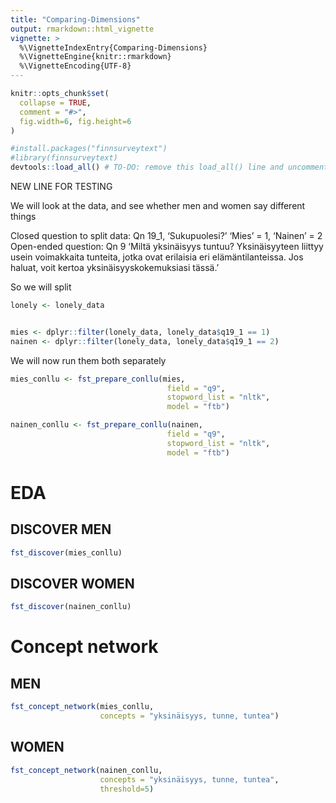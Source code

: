 ```yaml
---
title: "Comparing-Dimensions"
output: rmarkdown::html_vignette
vignette: >
  %\VignetteIndexEntry{Comparing-Dimensions}
  %\VignetteEngine{knitr::rmarkdown}
  %\VignetteEncoding{UTF-8}
---
```


```r
knitr::opts_chunk$set(
  collapse = TRUE,
  comment = "#>", 
  fig.width=6, fig.height=6
)
```

```r
#install.packages("finnsurveytext")
#library(finnsurveytext)
devtools::load_all() # TO-DO: remove this load_all() line and uncomment the library() line. 
```

NEW LINE FOR TESTING

We will look at the data, and see whether men and women say different things 

Closed question to split data: Qn 19_1, 'Sukupuolesi?'
  'Mies' = 1, 'Nainen' = 2
Open-ended question: Qn 9 'Miltä yksinäisyys tuntuu? Yksinäisyyteen liittyy usein voimakkaita tunteita, jotka ovat erilaisia eri elämäntilanteissa. Jos haluat, voit kertoa yksinäisyyskokemuksiasi tässä.'

So we will split 
```r
lonely <- lonely_data


mies <- dplyr::filter(lonely_data, lonely_data$q19_1 == 1) 
nainen <- dplyr::filter(lonely_data, lonely_data$q19_1 == 2)
```

We will now run them both separately 

```r
mies_conllu <- fst_prepare_conllu(mies, 
                                   field = "q9", 
                                   stopword_list = "nltk", 
                                   model = "ftb")

nainen_conllu <- fst_prepare_conllu(nainen, 
                                   field = "q9", 
                                   stopword_list = "nltk", 
                                   model = "ftb")
```


# EDA
## DISCOVER MEN
```r
fst_discover(mies_conllu)
```

## DISCOVER WOMEN
```r
fst_discover(nainen_conllu)
```




# Concept network
## MEN
```r
fst_concept_network(mies_conllu, 
                    concepts = "yksinäisyys, tunne, tuntea")
```

## WOMEN
```r
fst_concept_network(nainen_conllu, 
                    concepts = "yksinäisyys, tunne, tuntea", 
                    threshold=5)
```


